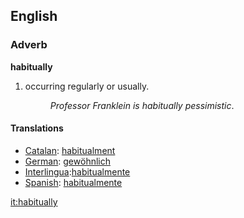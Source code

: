 ==English==
=== Adverb ===
'''habitually'''
#occurring regularly or usually.
#:''Professor Franklein is habitually pessimistic''.

==== Translations ====
*[[Catalan]]: [[habitualment]]
*[[German]]: [[gewöhnlich]]
*[[Interlingua]]:[[habitualmente]]
*[[Spanish]]: [[habitualmente]]

[[it:habitually]]